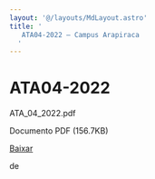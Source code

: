 ```yaml
---
layout: '@/layouts/MdLayout.astro'
title: '
   ATA04-2022 — Campus Arapiraca
  '
---
```




ATA04-2022
==========












 ATA\_04\_2022.pdf
   

 Documento PDF
 (156.7KB)
 

[Baixar](/cpt/documentos/atas-do-colegiado-e-nde/colegiado/2022/copy3_of_ata_01_2022.pdf/@@download/file/ATA_04_2022.pdf) 



























 de
 

















